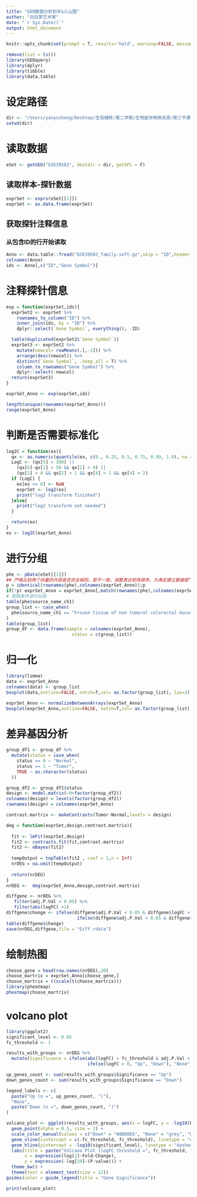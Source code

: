 ```yaml
---
title: "GEO数据分析初步&火山图"
author: "白日梦艺术家"
date: "`r Sys.Date()`"
output: html_document
---
```


```r
knitr::opts_chunk$set(prompt = T, results='hold', warning=FALSE, message=FALSE)
```

```r
remove(list = ls())
library(GEOquery)
library(dplyr)
library(tibble)
library(data.table)
```

# 设定路径
```r
dir <- "/Users/yanyucheng/Desktop/生信辅修/第二学期/生物医学网络资源/第三节课/"
setwd(dir)
```

# 读取数据
```r
eSet <- getGEO("GSE39582", destdir = dir, getGPL = F)
```

## 读取样本-探针数据
```r
exprSet <- exprs(eSet[[1]])
exprSet <- as.data.frame(exprSet)
```

## 获取探针注释信息

### 从包含ID的行开始读取
```r
Anno <- data.table::fread("GSE39582_family.soft.gz",skip = "ID",header = T)
colnames(Anno)
ids <- Anno[,c("ID","Gene Symbol")]
```

# 注释探针信息
```r
exp = function(exprSet,ids){
  exprSet2 <- exprSet %>%
    rownames_to_column("ID") %>% 
    inner_join(ids, by = "ID") %>% 
    dplyr::select(`Gene Symbol`, everything(), -ID)

  table(duplicated(exprSet2$`Gene Symbol`))
  exprSet3 <- exprSet2 %>% 
    mutate(newcol= rowMeans(.[,-1])) %>% 
    arrange(desc(newcol)) %>% 
    distinct(`Gene Symbol`, .keep_all = T) %>% 
    column_to_rownames("Gene Symbol") %>% 
    dplyr::select(-newcol) 
  return(exprSet3)
}

exprSet_Anno <- exp(exprSet,ids)

length(unique(rownames(exprSet_Anno)))
range(exprSet_Anno) 
```

# 判断是否需要标准化
```r
log2C = function(ex){
  qx <- as.numeric(quantile(ex, c(0., 0.25, 0.5, 0.75, 0.99, 1.0), na.rm=T))
  LogC <- (qx[5] > 100) ||
    (qx[6]-qx[1] > 50 && qx[2] > 0) ||
    (qx[2] > 0 && qx[2] < 1 && qx[4] > 1 && qx[4] < 2)
  if (LogC) {
    ex[ex <= 0] <- NaN
    exprSet <- log2(ex)
    print("log2 transform finished")
  }else{
    print("log2 transform not needed")
  }

  return(ex)
}
ex <- log2C(exprSet_Anno)
```

# 进行分组
```r
phe <- pData(eSet[[1]])
## 严格比较两个向量的内容是否完全相同，若不一致，调整表达矩阵顺序，为满足建立数据框“group_df”
p = identical(rownames(phe),colnames(exprSet_Anno));p
if(!p) exprSet_Anno = exprSet_Anno[,match(rownames(phe),colnames(exprSet_Anno))]
# 按照条件进行分组
table(phe$source_name_ch1)
group_list <- case_when( 
  phe$source_name_ch1 == "Frozen tissue of non tumoral colorectal mucosa" ~ 0, TRUE ~ 1
)
table(group_list)
group_df <- data.frame(sample = colnames(exprSet_Anno),
                         status = c(group_list))
```

# 归一化
```r
library(limma)
data <- exprSet_Anno
colnames(data) <- group_list
boxplot(data,outline=FALSE, notch=T,col= as.factor(group_list), las=2)

exprSet_Anno <- normalizeBetweenArrays(exprSet_Anno)
boxplot(exprSet_Anno,outline=FALSE, notch=T,col= as.factor(group_list), las=2)

```

# 差异基因分析
```r
group_df1 <- group_df %>%
  mutate(status = case_when(
    status == 0 ~ "Normal",
    status == 1 ~ "Tumor",
    TRUE ~ as.character(status)  
  ))

group_df2 <- group_df1$status
design <- model.matrix(~0+factor(group_df2))
colnames(design) = levels(factor(group_df2))
rownames(design) = colnames(exprSet_Anno)

contrast.martrix <- makeContrasts(Tumor-Normal,levels = design)

deg = function(exprSet,design,contrast.martrix){
  
  fit <- lmFit(exprSet,design)
  fit2 <- contrasts.fit(fit,contrast.martrix)
  fit2 <- eBayes(fit2)
  
  tempOutput = topTable(fit2 , coef = 1,n = Inf)
  nrDEG = na.omit(tempOutput)
  
  return(nrDEG)
}
nrDEG <-  deg(exprSet_Anno,design,contrast.martrix)

diffgene <- nrDEG %>%
   filter(adj.P.Val < 0.05) %>%
   filter(abs(logFC) >1)
diffgene$change <- ifelse(diffgene$adj.P.Val < 0.05 & diffgene$logFC > 1, "UP",
                           ifelse(diffgene$adj.P.Val < 0.05 & diffgene$logFC < -1, "down", "NOT sign"))
table(diffgene$change)
save(nrDEG,diffgene,file = "Diff.rdata")
```

# 绘制热图
```r
choose_gene = head(row.names(nrDEG),20)
choose_martrix = exprSet_Anno[choose_gene,]
choose_martrix = t(scale(t(choose_martrix)))
library(pheatmap)
pheatmap(choose_martrix)
```

# volcano plot
```r
library(ggplot2)
significant_level <- 0.05                                                                                                                           
fc_threshold <- 1                                                                           

results_with_groups <- nrDEG %>%                                                      
  mutate(Significance = ifelse(abs(logFC) > fc_threshold & adj.P.Val < significant_level, 
                               ifelse(logFC > 0, "Up", "Down"), "None"))

up_genes_count <- sum(results_with_groups$Significance == "Up")
down_genes_count <- sum(results_with_groups$Significance == "Down")

legend_labels <- c(
  paste("Up (n =", up_genes_count, ")"),
  "None",
  paste("Down (n =", down_genes_count, ")")
)

volcano_plot <- ggplot(results_with_groups, aes(x = logFC, y = -log10(P.Value), color = Significance)) + 
  geom_point(alpha = 0.5, size = 2) +                                                                     
  scale_color_manual(values = c("Down" = "#ADD8E6", "None" = "grey", "Up" = "#FFA07A"), labels = legend_labels) +                 
  geom_vline(xintercept = c(-fc_threshold, fc_threshold), linetype = "dashed") +                         
  geom_hline(yintercept = -log10(significant_level), linetype = "dashed") +                             
  labs(title = paste("Volcano Plot (logFC threshold =", fc_threshold, ", p-value threshold =", significant_level, ")"),
       x = expression(log[2]~Fold~Change),
       y = expression(-log[10]~(P-value))) +                                                             
  theme_bw() +                                                                                           
  theme(text = element_text(size = 12))                                                                
guides(color = guide_legend(title = "Gene Significance"))

print(volcano_plot)

```




